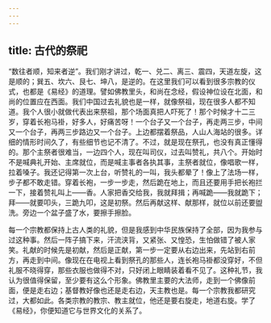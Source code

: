 ```yaml
---
---
---
```

title: 古代的祭祀
---




“数往者顺，知来者逆”。我们刚才讲过，乾一、兑二、离三、震四，天道左旋，这是顺的；巽五、坎六、艮七、坤八，是逆的。在这里我们可以看到很多宗教的仪式，也都是《易经》的道理。譬如佛教里头，和尚在念经，假设神位设在北面，和尚的位置应在西面。我们中国过去礼貌也是一样，就像祭祖，现在很多人都不知道。我个人很小就做代表出来祭祖，那个场面真把人吓死了！那个时候才十二三岁，穿着长袍马褂，好多人，好痛苦呀！一个台子又一个台子，再走两三步，中间又一个台子，再两三步路边又一个台子。上边都摆着祭品，人山人海站的很多。详细的情形时间久了，有些细节也记不清了。不过，就是现在祭孔，也没有真正懂得的。那个主祭者很难当，一边四个人，现在叫司仪，过去叫赞礼，共八个。开始时不是喊典礼开始、主席就位，而是喊主事者各执其事，主祭者就位，像唱歌一样，拉着嗓子。我还记得第一次上台，听赞礼的一叫，我头都晕了！像上了法场一样，步子都不敢走错。穿着长袍，一步一步走，然后跪在地上，而且还要用手把长袍拦一下，接着赞礼叫上——香。人家把香交给我，我就拜揖；再喊跪——我就跪下；拜——就要叩头，三跪九叩，这是初祭。然后再献这样、献那样，就位以前还要盥洗。旁边一个盆子盛了水，要擦手擦脸。

每一个宗教都保持上古人类的礼貌，但是我感到中华民族保持了全部，因为我参与过这种事。然后一阵子搞下来，汗流浃背，又紧张、又惶恐，生怕做错了被人家笑。礼献的时候先是初献，然后是正献，第一步一定要从右边出来，先站到右前方，再走到中间。像现在在电视上看到祭孔的那些人，连长袍马褂都没穿好，不但礼服不晓得穿，那些衣服也做得不对，只好闭上眼睛装着看不见了。这种礼节，我认为很值得保留，至少要有这么个形象。佛教里主要的大法师，走到一个佛像前面，便是走右边；基督教好像也还是走右边，天主教也是。每一个宗教我都研究过，大都如此。各类宗教的教宗、教主就位，他还是要右旋走，地道右旋。学了《易经》，你便知道它与世界文化的关系了。